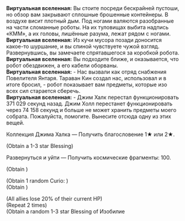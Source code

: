 {{Диалог Начало}}
:'''Виртуальная вселенная:''' Вы стоите посреди бескрайней пустоши, но обзор вам закрывают сплошные брошенные контейнеры. В воздухе висит плотный дым. Под ногами валяются разобранные на части сломанные роботы. На их туловищах выбита надпись «КММ», а их головы, лишённые разума, лежат рядом с ногами.
:'''Виртуальная вселенная:''' Из кучи мусора позади доносится какое-то шуршание, и вы спиной чувствуете чужой взгляд. Развернувшись, вы замечаете спрятавшегося за коробкой робота.
:'''Виртуальная вселенная:''' Вы подходите ближе, и оказывается, что робот обездвижен, а его кабели оборваны.
:'''Виртуальная вселенная:''' - Нас вызвали как отряд снабжения Повелителя Янтаря. Тараван Кин создал нас, использовал и в итоге бросил, - робот показывает вам предметы, которые изо всех сил старается сберечь.
:'''Виртуальная вселенная:''' - Джим Халк перестал функционировать 371 029 секунд назад. Джим Холл перестанет функционировать через 74 158 секунд и больше не может хранить предметы моего собрата. Пожалуйста, помогите. Вынесите отсюда одну из этих вещей.
:{{Диалог|Звезда}} Коллекция Джима Халка &mdash; Получить благословение 1★ или 2★.
:;(Obtain a 1-3 star Blessing)
:{{Диалог|Звезда}} Развернуться и уйти &mdash; Получить космические фрагменты: 100.
:;(Obtain {{Предмет|Космические фрагменты|20|x=100}})
:{{SU Special Dialogue|Сохранение|Сохранить останки Джима Халка|Получить диковину: Действенный эликсир хаоса и 100 космических фрагментов.}}
:;(Obtain 1 random Curio&colon; {{Item|Tonic of Efficacious Chaos|20|type=Curio}})
:;(Obtain {{Предмет|Космические фрагменты|20|x=100}})
:{{SU Special Dialogue|Изобилие|Заплатить, но пусть он снова заработает|Получить случайных благословений Изобилия: 2, при этом все персонажи потеряют НР, равное 20% от их текущего НР.}}
:;(All allies lose 20% of their current HP)
:;(Repeat 2 times)
:;(Obtain a random 1-3 star Blessing of Изобилие
{{Диалог Конец}}